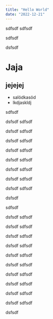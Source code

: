 ```yaml
---
title: "Hello World"
date: "2022-12-21"
---
```


sdfsdf
sdfsdf

sdfsdf

dsfsdf

# Jaja

## jejejej

- salödkasöd
- lkdjaskldj

sdfsdf

dsfsdf
sdfsdf

dsfsdf
sdfsdf

dsfsdf
sdfsdf

dsfsdf
sdfsdf

dsfsdf
sdfsdf

dsfsdf
sdfsdf

dsfsdf
sdfsdf

dsfsdf
sdfsdf

dsfsdf

sdfsdf

dsfsdf
sdfsdf

dsfsdf
sdfsdf

dsfsdf
sdfsdf

dsfsdf
sdfsdf

dsfsdf
sdfsdf

dsfsdf
sdfsdf

dsfsdf
sdfsdf

dsfsdf
sdfsdf

dsfsdf
sdfsdf

dsfsdf
sdfsdf

dsfsdf
